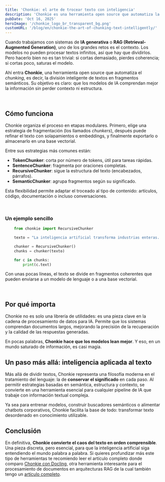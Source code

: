 ```yaml
---
title: 'Chonkie: el arte de trocear texto con inteligencia'
description: 'Chonkie es una herramienta open source que automatiza la fragmentación inteligente de textos para sistemas de inteligencia artificial y RAG. Con estrategias semánticas, estructurales y tokenizadas, permite dividir documentos largos sin perder coherencia ni contexto, mejorando la comprensión de los modelos y la calidad de las respuestas. Ideal para desarrolladores, investigadores y profesionales que trabajan con procesamiento del lenguaje natural.'
pubDate: 'Oct 16, 2025'
heroImage: '/chonkie_logo_br_transparent_bg.png'
customURL: '/blog/en/chonkie-the-art-of-chunking-text-intelligently/'
---
```


Cuando trabajamos con sistemas de **IA generativa** o **RAG (Retrieval-Augmented Generation)**, uno de los grandes retos es el contexto. Los modelos no pueden procesar textos infinitos, así que hay que dividirlos. Pero hacerlo bien no es tan trivial: si cortas demasiado, pierdes coherencia; si cortas poco, saturas el modelo.

Ahí entra **Chonkie**, una herramienta open source que automatiza el *chunking*, es decir, la división inteligente de textos en fragmentos semánticos. Su objetivo es claro: que los modelos de IA comprendan mejor la información sin perder contexto ni estructura.

<br/>

## Cómo funciona

Chonkie organiza el proceso en etapas modulares. Primero, elige una estrategia de fragmentación (los llamados *chunkers*), después puede refinar el texto con solapamientos o embeddings, y finalmente exportarlo o almacenarlo en una base vectorial.

Entre sus estrategias más comunes están:

* **TokenChunker**: corta por número de tokens, útil para tareas rápidas.
* **SentenceChunker**: fragmenta por oraciones completas.
* **RecursiveChunker**: sigue la estructura del texto (encabezados, párrafos).
* **SemanticChunker**: agrupa fragmentos según su significado.

Esta flexibilidad permite adaptar el troceado al tipo de contenido: artículos, código, documentación o incluso conversaciones.

<br/>

### Un ejemplo sencillo

```python
    from chonkie import RecursiveChunker

    texto = "La inteligencia artificial transforma industrias enteras. Pero entenderla requiere precisión y contexto."

    chunker = RecursiveChunker()
    chunks = chunker(texto)

    for c in chunks:
        print(c.text)
```

Con unas pocas líneas, el texto se divide en fragmentos coherentes que pueden enviarse a un modelo de lenguaje o a una base vectorial.

<br/>

## Por qué importa

Chonkie no es solo una librería de utilidades: es una pieza clave en la cadena de procesamiento de datos para IA. Permite que los sistemas comprendan documentos largos, mejorando la precisión de la recuperación y la calidad de las respuestas generadas.

En pocas palabras, **Chonkie hace que los modelos lean mejor**. Y eso, en un mundo saturado de información, es casi magia.
<br/>

## Un paso más allá: inteligencia aplicada al texto

Más allá de dividir textos, Chonkie representa una filosofía moderna en el tratamiento del lenguaje: la de **conservar el significado** en cada paso. Al permitir estrategias basadas en semántica, estructura y contexto, se convierte en una herramienta esencial para cualquier pipeline de IA que trabaje con información textual compleja.

Ya sea para entrenar modelos, construir buscadores semánticos o alimentar chatbots corporativos, Chonkie facilita la base de todo: transformar texto desordenado en conocimiento utilizable.
<br/>

## Conclusión
En definitiva, **Chonkie convierte el caos del texto en orden comprensible**. Una pieza discreta, pero esencial, para que la inteligencia artificial siga entendiendo el mundo palabra a palabra.
Si quieres profundizar más este tipo de herramientas te recomiendo leer el artículo completo donde comparo <a href="https://marcmayol.com/blog/es/chonkie-y-docling-dos-enfoques-complementarios-para-procesar-documentos-RAG" title="Chonkie vs Docling"> Chonkie con Docling</a>, otra herramienta interesante para el procesamiento de documentos en arquitecturas RAG de la cual también tengo un <a href="https://marcmayol.com/blog/es/docling-la-forma-facil-de-usar-archivos-con-llms" title="Docling">artículo completo</a>.
